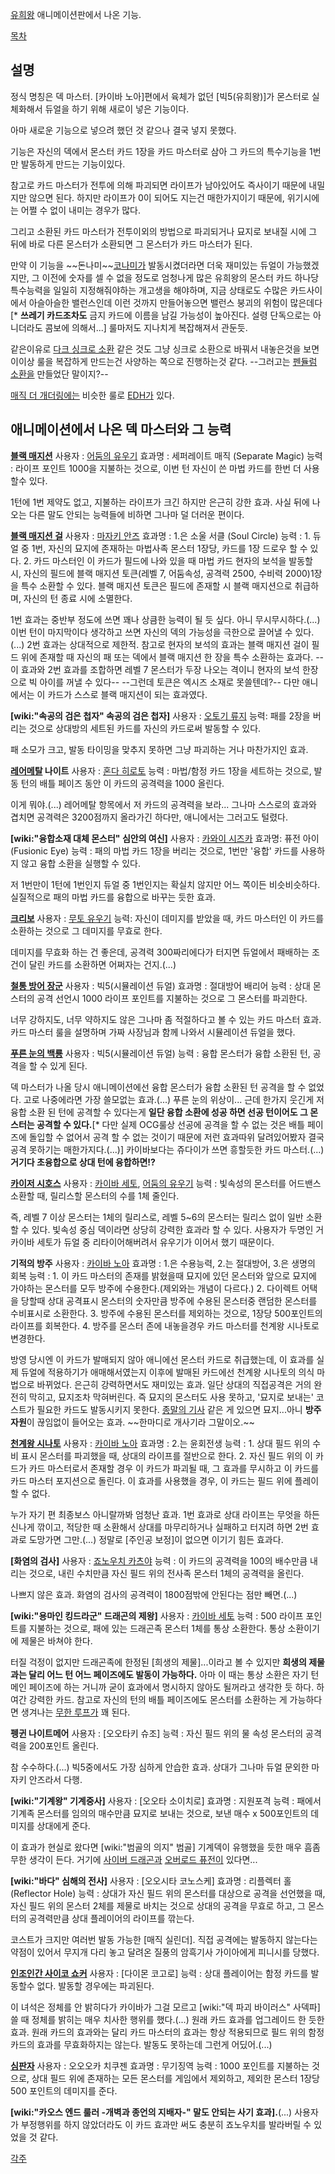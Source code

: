 [[유희왕]] 애니메이션판에서 나온 기능.

[[목차]]

== 설명 ==
정식 명칭은 덱 마스터. [카이바 노아]편에서 육체가 없던 [빅5(유희왕)]가 몬스터로 실체화해서 듀얼을 하기 위해 새로이 넣은 기능이다.

아마 새로운 기능으로 넣으려 했던 것 같으나 결국 넣지 못했다.

기능은 자신의 덱에서 몬스터 카드 1장을 카드 마스터로 삼아 그 카드의 특수기능을 1번만 발동하게 만드는 기능이있다.

참고로 카드 마스터가 전투에 의해 파괴되면 라이프가 남아있어도 즉사이기 때문에 내밀지만 않으면 된다. 하지만 라이프가 0이 되어도 지는건 매한가지이기 때문에, 위기시에는 어쩔 수 없이 내미는 경우가 많다.

그리고 소환된 카드 마스터가 전투이외의 방법으로 파괴되거나 묘지로 보내질 시에 그 뒤에 바로 다른 몬스터가 소환되면 그 몬스터가 카드 마스터가 된다.

만약 이 기능을 ~~돈나미~~[[코나미]]가 발동시켰더라면 더욱 재미있는 듀얼이 가능했겠지만, 그 이전에 숫자를 셀 수 없을 정도로 엄청나게 많은 유희왕의 몬스터 카드 하나당 특수능력을 일일히 지정해줘야하는 개고생을 해야하며, 지금 상태로도 수많은 카드사이에서 아슬아슬한 밸런스인데 이런 것까지 만들어놓으면 밸런스 붕괴의 위험이 많은데다[* '''쓰레기 카드조차도''' 금지 카드에 이름을 남길 가능성이 높아진다. 설령 단독으로는 아니더라도 콤보에 의해서...] 룰마저도 지나치게 복잡해져서 관둔듯.

같은이유로 [[다크 싱크로 소환]] 같은 것도 그냥 싱크로 소환으로 바꿔서 내놓은것을 보면 이이상 룰을 복잡하게 만드는건 사양하는 쪽으로 진행하는것 같다. --그러고는 [[펜듈럼 소환]]을 만들었단 말이지?--

[[매직 더 개더링]]에는 비슷한 룰로 [[EDH]]가 있다.

== 애니메이션에서 나온 덱 마스터와 그 능력 ==
'''[[블랙 매지션]]'''
사용자 : [[어둠의 유우기]]
효과명 : 세퍼레이트 매직 (Separate Magic)
능력 : 라이프 포인트 1000을 지불하는 것으로, 이번 턴 자신이 쓴 마법 카드를 한번 더 사용할수 있다.

1턴에 1번 제약도 없고, 지불하는 라이프가 크긴 하지만 은근히 강한 효과. 사실 뒤에 나오는 다른 말도 안되는 능력들에 비하면 그나마 덜 더러운 편이다.

'''[[블랙 매지션 걸]]'''
사용자 : [[마자키 안즈]]
효과명 : 1.은 소울 서클 (Soul Circle)
능력 : 1. 듀얼 중 1번, 자신의 묘지에 존재하는 마법사족 몬스터 1장당, 카드를 1장 드로우 할 수 있다. 
2. 카드 마스터인 이 카드가 필드에 나와 있을 때 마법 카드 현자의 보석을 발동할 시, 자신의 필드에 블랙 매지션 토큰(레벨 7, 어둠속성, 공격력 2500, 수비력 2000)1장을 특수 소환할 수 있다. 블랙 매지션 토큰은 필드에 존재할 시 블랙 매지션으로 취급하며, 자신의 턴 종료 시에 소멸한다.

1번 효과는 중반부 정도에 쓰면 꽤나 상큼한 능력이 될 듯 싶다. 아니 무시무시하다.(...) 이번 턴이 마지막이다 생각하고 쓰면 자신의 덱의 가능성을 극한으로 끌어낼 수 있다.(...) 2번 효과는 상대적으로 제한적. 참고로 현자의 보석의 효과는 블랙 매지션 걸이 필드 위에 존재할 때 자신의 패 또는 덱에서 블랙 매지션 한 장을 특수 소환하는 효과다. --이 효과와 2번 효과를 조합하면 레벨 7 몬스터가 두장 나오는 격이니 현자의 보석 한장으로 빅 아이를 꺼낼 수 있다-- --그런데 토큰은 엑시즈 소재로 못쓸텐데?-- 다만 애니에서는 이 카드가 스스로 블랙 매지션이 되는 효과였다.

'''[wiki:"속공의 검은 첩자" 속공의 검은 첩자]'''
사용자 : [[오토기 류지]]
능력: 패를 2장을 버리는 것으로 상대방의 세트된 카드를 자신의 카드로써 발동할 수 있다.

패 소모가 크고, 발동 타이밍을 맞추지 못하면 그냥 파괴하는 거나 마찬가지인 효과.

'''[[레어메탈]] 나이트'''
사용자 : [[혼다 히로토]]
능력 : 마법/함정 카드 1장을 세트하는 것으로, 발동 턴의 배틀 페이즈 동안 이 카드의 공격력을 1000 올린다.

이게 뭐야.(...) 레어메탈 항목에서 저 카드의 공격력을 보라... 그나마 스스로의 효과와 겹치면 공격력은 3200점까지 올라가긴 하다만, 애니에서는 그러고도 털렸다.

'''[wiki:"융합소재 대체 몬스터" 심안의 여신]'''
사용자 : [[카와이 시즈카]]
효과명: 퓨전 아이 (Fusionic Eye)
능력 : 패의 마법 카드 1장을 버리는 것으로, 1번만 '융합' 카드를 사용하지 않고 융합 소환을 실행할 수 있다.

저 1번만이 1턴에 1번인지 듀얼 중 1번인지는 확실치 않지만 어느 쪽이든 비슷비슷하다. 실질적으로 패의 마법 카드를 융합으로 바꾸는 듯한 효과.

'''[[크리보]]'''
사용자 : [[무토 유우기]]
능력: 자신이 데미지를 받았을 때, 카드 마스터인 이 카드를 소환하는 것으로 그 데미지를 무효로 한다.

데미지를 무효화 하는 건 좋은데, 공격력 300짜리에다가 터지면 듀얼에서 패배하는 조건이 달린 카드를 소환하면 어쩌자는 건지.(...)

'''[[철통 방어 장군]]'''
사용자 : 빅5(시뮬레이션 듀얼)
효과명 : 절대방어 배리어
능력 : 상대 몬스터의 공격 선언시 1000 라이프 포인트를 지불하는 것으로 그 몬스터를 파괴한다.

너무 강하지도, 너무 약하지도 않은 그나마 좀 적절하다고 볼 수 있는 카드 마스터 효과. 카드 마스터 룰을 설명하며 가짜 사장님과 함께 나와서 시뮬레이션 듀얼을 했다.

'''[[푸른 눈의 백룡]]'''
사용자 : 빅5(시뮬레이션 듀얼)
능력 : 융합 몬스터가 융합 소환된 턴, 공격을 할 수 있게 된다.

덱 마스터가 나올 당시 애니메이션에선 융합 몬스터가 융합 소환된 턴 공격을 할 수 없었다. 고로 나중에라면 가장 쓸모없는 효과.(...) 푸른 눈의 위상이... 근데 한가지 웃긴게 저 융합 소환 된 턴에 공격할 수 있다는게 '''일단 융합 소환에 성공 하면 선공 턴이어도 그 몬스터는 공격할 수 있다.'''[* 다만 실제 OCG룰상 선공에 공격을 할 수 없는 것은 배틀 페이즈에 돌입할 수 없어서 공격 할 수 없는 것이기 때문에 저런 효과따위 달려있어봤자 결국 공격 못하기는 매한가지다.(...)] 카이바보다는 쥬다이가 쓰면 흥할듯한 카드 마스터.(...) '''거기다 초융합으로 상대 턴에 융합하면!?'''

'''[[카이저 시호스]]'''
사용자 : [[카이바 세토]], [[어둠의 유우기]]
능력 : 빛속성의 몬스터를 어드밴스 소환할 때, 릴리스할 몬스터의 수를 1체 줄인다. 

즉, 레벨 7 이상 몬스터는 1체의 릴리스로, 레벨 5~6의 몬스터는 릴리스 없이 일반 소환할 수 있다. 빛속성 중심 덱이라면 상당히 강력한 효과라 할 수 있다. 사용자가 두명인 거 카이바 세토가 듀얼 중 리타이어해버려서 유우기가 이어서 했기 때문이다.

'''기적의 방주'''
사용자 : [[카이바 노아]]
효과명 : 1.은 수용능력, 2.는 절대방어, 3.은 생명의 회복
능력 : 1. 이 카드 마스터의 존재를 밝혔을때 묘지에 있던 몬스터와 앞으로 묘지에 가야하는 몬스터를 모두 방주에 수용한다.(제외와는 개념이 다르다.)
2. 다이렉트 어택을 당할때 상대 공격표시 몬스터의 숫자만큼 방주에 수용된 몬스터중 랜덤한 몬스터를 수비표시로 소환한다.
3. 방주에 수용된 몬스터를 제외하는 것으로, 1장당 500포인트의 라이프를 회복한다.
4. 방주를 몬스터 존에 내놓을경우 카드 마스터를 천계왕 시나토로 변경한다.

방영 당시엔 이 카드가 발매되지 않아 애니에선 몬스터 카드로 취급했는데, 이 효과를 실제 듀얼에 적용하기가 애매해서였는지 이후에 발매된 카드에선 천계왕 시나토의 의식 마법으로 바뀌었다. 은근히 강력하면서도 재미있는 효과. 일단 상대의 직접공격은 거의 완전히 막히고, 묘지조차 막혀버린다. 즉 묘지의 몬스터도 사용 못하고, '묘지로 보내는' 코스트가 필요한 카드도 발동시키지 못한다. [[종말의 기사]] 같은 게 있으면 묘지...아니 '''방주 자원'''이 끊임없이 들어오는 효과. ~~한마디로 개사기라 그말이오.~~

'''[[천계왕 시나토]]'''
사용자 : [[카이바 노아]]
효과명 : 2.는 윤회전생
능력 : 1. 상대 필드 위의 수비 표시 몬스터를 파괴했을 때, 상대의 라이프를 절반으로 한다.
2. 자신 필드 위의 이 카드가 카드 마스터로서 존재할 경우 이 카드가 파괴될 때, 그 효과를 무시하고 이 카드를 카드 마스터 포지션으로 돌린다. 이 효과를 사용했을 경우, 이 카드는 필드 위에 플레이할 수 없다.

누가 자기 편 최종보스 아니랄까봐 엄청난 효과. 1번 효과로 상대 라이프는 무엇을 하든 신나게 깎이고, 적당한 때 소환해서 상대를 마무리하거나 실패하고 터지려 하면 2번 효과로 도망가면 그만.(...) 정말로 [주인공 보정]이 없으면 이기기 힘든 효과다.

'''[화염의 검사]'''
사용자 : [[죠노우치 카츠야]]
능력 : 이 카드의 공격력을 100의 배수만큼 내리는 것으로, 내린 수치만큼 자신 필드 위의 전사족 몬스터 1체의 공격력을 올린다.

나쁘지 않은 효과. 화염의 검사의 공격력이 1800점밖에 안된다는 점만 빼면.(...)

'''[wiki:"용마인 킹드라군" 드래곤의 제왕]'''
사용자 : [[카이바 세토]]
능력 : 500 라이프 포인트를 지불하는 것으로, 패에 있는 드래곤족 몬스터 1체를 통상 소환한다. 통상 소환이기에 제물은 바쳐야 한다.

터질 걱정이 없지만 드래곤족에 한정된 [희생의 제물]...이라고 볼 수 있지만 '''희생의 제물과는 달리 어느 턴 어느 페이즈에도 발동이 가능하다.''' 아마 이 때는 통상 소환은 자기 턴 메인 페이즈에 하는 거니까 굳이 효과에서 명시하지 않아도 될꺼라고 생각한 듯 하다. 하여간 강력한 카드. 참고로 자신의 턴의 배틀 페이즈에도 몬스터를 소환하는 게 가능하다면 생겨나는 [[무한 루프]]가 꽤 된다.

'''펭귄 나이트메어'''
사용자 : [오오타키 슈조]
능력 : 자신 필드 위의 물 속성 몬스터의 공격력을 200포인트 올린다.

참 수수하다.(...) 빅5중에서도 가장 심하게 안습한 효과. 상대가 그나마 듀얼 문외한 마자키 안즈라서 다행.

'''[wiki:"기계왕" 기계중사]'''
사용자 : [오오타 소이치로]
효과명 : 지원포격
능력 : 패에서 기계족 몬스터를 임의의 매수만큼 묘지로 보내는 것으로, 보낸 매수 x 500포인트의 데미지를 상대에게 준다.

이 효과가 현실로 왔다면 [wiki:"범골의 의지" 범골] 기계덱이 유행했을 듯한 매우 흠좀무한 생각이 든다. 거기에 [[사이버 드래곤]]과 [[오버로드 퓨전]]이 있다면...

'''[wiki:"바다" 심해의 전사]'''
사용자 : [오오시타 코노스케]
효과명 : 리플렉터 홀 (Reflector Hole)
능력 : 상대가 자신 필드 위의 몬스터를 대상으로 공격을 선언했을 때, 자신 필드 위의 몬스터 2체를 제물로 바치는 것으로 상대의 공격을 무효로 하고, 그 몬스터의 공격력만큼 상대 플레이어의 라이프를 깎는다.

코스트가 크지만 여러번 발동 가능한 [매직 실린더]. 직접 공격에는 발동하지 않는다는 약점이 있어서 무지개 다리 놓고 달려온 질풍의 암흑기사 가이아에게 피니시를 당했다.

'''[[인조인간 사이코 쇼커]]'''
사용자 : [다이몬 코고로]
능력 : 상대 플레이어는 함정 카드를 발동할수 없다. 발동할 경우에는 파괴된다.

이 녀석은 정체를 안 밝히다가 카이바가 그걸 모르고 [wiki:"덱 파괴 바이러스" 사덱파] 쓸 때 정체를 밝히는 매우 치사한 행위를 했다.(...) 원래 카드 효과를 업그레이드 한 듯한 효과. 원래 카드의 효과와는 달리 카드 마스터의 효과는 항상 적용되므로 필드 위의 함정 카드의 효과를 무효화하지는 않는다. 발동도 못하는데 그런게 어딨어.(...)

'''[[심판자]]'''
사용자 : 오오오카 치쿠젠
효과명 : 무기징역
능력 : 1000 포인트를 지불하는 것으로, 상대 필드 위에 존재하는 모든 몬스터를 게임에서 제외하고, 제외한 몬스터 1장당 500 포인트의 데미지를 준다. 

'''[wiki:"카오스 엔드 룰러 -개벽과 종언의 지배자-" 말도 안되는 사기 효과].'''(...) 사용자가 부정행위를 하지 않았더라도 이 카드 효과만 써도 충분히 죠노우치를 발라버릴 수 있었을 것 같다.

[[각주]]
